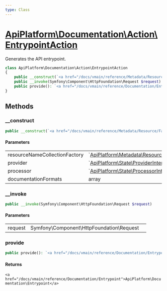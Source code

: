```yaml
---
type: Class
---
```


# [ApiPlatform\Documentation\Action\EntrypointAction](/docs/vmain/reference/Documentation/Action/EntrypointAction)

Generates the API entrypoint.


```php
class ApiPlatform\Documentation\Action\EntrypointAction
{
    public __construct(`<a href="/docs/vmain/reference/Metadata/Resource/Factory/ResourceNameCollectionFactoryInterface">ApiPlatform\Metadata\Resource\Factory\ResourceNameCollectionFactoryInterface</a>` $resourceNameCollectionFactory, `<a href="/docs/vmain/reference/State/ProviderInterface">ApiPlatform\State\ProviderInterface</a>` $provider, `<a href="/docs/vmain/reference/State/ProcessorInterface">ApiPlatform\State\ProcessorInterface</a>` $processor, array $documentationFormats)
    public __invoke(Symfony\Component\HttpFoundation\Request $request)
    public provide(): `<a href="/docs/vmain/reference/Documentation/Entrypoint">ApiPlatform\Documentation\Entrypoint</a>`
}
```
## Methods

### __construct



```php
public __construct(`<a href="/docs/vmain/reference/Metadata/Resource/Factory/ResourceNameCollectionFactoryInterface">ApiPlatform\Metadata\Resource\Factory\ResourceNameCollectionFactoryInterface</a>` $resourceNameCollectionFactory, `<a href="/docs/vmain/reference/State/ProviderInterface">ApiPlatform\State\ProviderInterface</a>` $provider, `<a href="/docs/vmain/reference/State/ProcessorInterface">ApiPlatform\State\ProcessorInterface</a>` $processor, array $documentationFormats)
```

#### Parameters

<table><tbody>
<tr><td>resourceNameCollectionFactory</td><td>`<a href="/docs/vmain/reference/Metadata/Resource/Factory/ResourceNameCollectionFactoryInterface">ApiPlatform\Metadata\Resource\Factory\ResourceNameCollectionFactoryInterface</a>`</td><td></td></tr><tr><td>provider</td><td>`<a href="/docs/vmain/reference/State/ProviderInterface">ApiPlatform\State\ProviderInterface</a>`</td><td></td></tr><tr><td>processor</td><td>`<a href="/docs/vmain/reference/State/ProcessorInterface">ApiPlatform\State\ProcessorInterface</a>`</td><td></td></tr><tr><td>documentationFormats</td><td>array</td><td></td></tr>
</tbody>
</table>

### __invoke



```php
public __invoke(Symfony\Component\HttpFoundation\Request $request)
```

#### Parameters

<table><tbody>
<tr><td>request</td><td>Symfony\Component\HttpFoundation\Request</td><td></td></tr>
</tbody>
</table>

### provide



```php
public provide(): `<a href="/docs/vmain/reference/Documentation/Entrypoint">ApiPlatform\Documentation\Entrypoint</a>`
```

#### Returns

`<a href="/docs/vmain/reference/Documentation/Entrypoint">ApiPlatform\Documentation\Entrypoint</a>`
